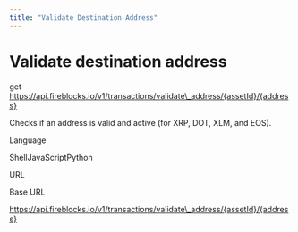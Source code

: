 ```yaml
---
title: "Validate Destination Address"
---
```

  
  # Validate destination address

get https://api.fireblocks.io/v1/transactions/validate\_address/{assetId}/{address}

Checks if an address is valid and active (for XRP, DOT, XLM, and EOS).

Language

ShellJavaScriptPython

URL

Base URL

https://api.fireblocks.io/v1/transactions/validate\_address/{assetId}/{address}